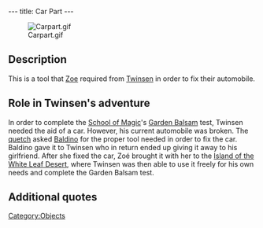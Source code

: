 ---
title: Car Part
---

[[Image:Carpart.gif|right]]

{{Quote|
Quote=After a few adjustments and once Zoé fits the part, the car will be ready to go.|
Character=Official description}}

==Description==
This is a tool that [[Zoe]] required from [[Twinsen]] in order to fix their automobile.

==Role in Twinsen's adventure==
In order to complete the [[School of Magic]]'s [[Garden Balsam]] test, Twinsen needed the aid of a car. However, his current automobile was broken. The [[quetch]] asked [[Baldino]] for the proper tool needed in order to fix the car. Baldino gave it to Twinsen who in return ended up giving it away to his girlfriend. After she fixed the car, Zoé brought it with her to the [[Island of the White Leaf Desert]], where Twinsen was then able to use it freely for his own needs and complete the Garden Balsam test.

==Additional quotes==
{{Quote|
Quote=Jerome Baldino just gave you a part that Zoé needs to fix the car.|
Character=When Twinsen received the car part}}

[[Category:Objects]]